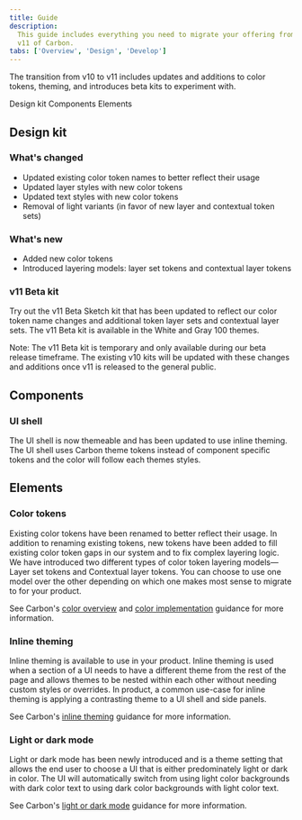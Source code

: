 ```yaml
---
title: Guide
description:
  This guide includes everything you need to migrate your offering from v10 to
  v11 of Carbon.
tabs: ['Overview', 'Design', 'Develop']
---
```


<PageDescription>

The transition from v10 to v11 includes updates and additions to color tokens,
theming, and introduces beta kits to experiment with.

</PageDescription>

<AnchorLinks>
  <AnchorLink>Design kit</AnchorLink>
  <AnchorLink>Components</AnchorLink>
  <AnchorLink>Elements</AnchorLink>
</AnchorLinks>

## Design kit

### What's changed

- Updated existing color token names to better reflect their usage
- Updated layer styles with new color tokens
- Updated text styles with new color tokens
- Removal of light variants (in favor of new layer and contextual token sets)

### What's new

- Added new color tokens
- Introduced layering models: layer set tokens and contextual layer tokens

### v11 Beta kit

Try out the v11 Beta Sketch kit that has been updated to reflect our color token
name changes and additional token layer sets and contextual layer sets. The v11
Beta kit is available in the White and Gray 100 themes.

<InlineNotification>
  Note: The v11 Beta kit is temporary and only available during our beta release
  timeframe. The existing v10 kits will be updated with these changes and
  additions once v11 is released to the general public.
</InlineNotification>

<Row className="resource-card-group">
  <Column colLg={4} colMd={4} noGutterSm>
    <ResourceCard
      subTitle="White theme (Beta)"
      href="sketch://add-library/cloud/fabc8814-ead2-4eeb-a893-ef3b6ea88875"
      actionIcon="download">
      <MdxIcon name="sketch" />
    </ResourceCard>
  </Column>
  <Column colLg={4} colMd={4} noGutterSm>
    <ResourceCard
      subTitle="Gray 100 theme (Beta)"
      actionIcon="download"
      href="sketch://add-library/cloud/9b33e49d-9b79-4696-9f57-c7a15c1e276a">
      <MdxIcon name="sketch" />
    </ResourceCard>
  </Column>
</Row>

## Components

### UI shell

The UI shell is now themeable and has been updated to use inline theming. The UI
shell uses Carbon theme tokens instead of component specific tokens and the
color will follow each themes styles.

## Elements

### Color tokens

Existing color tokens have been renamed to better reflect their usage. In
addition to renaming existing tokens, new tokens have been added to fill
existing color token gaps in our system and to fix complex layering logic. We
have introduced two different types of color token layering models—Layer set
tokens and Contextual layer tokens. You can choose to use one model over the
other depending on which one makes most sense to migrate to for your product.

See Carbon's
[color overview](https://v11.carbondesignsystem.com/guidelines/color/overview/#tokens)
and
[color implementation](https://carbondesignsystem-git-fork-aagonza-f5b8b0-carbon-design-system.vercel.app/guidelines/color/implementation#layering-model-tokens)
guidance for more information.

<Row className="resource-card-group">
  <Column colLg={4} colMd={4} noGutterSm>
    <ResourceCard
      subTitle="Migrating color tokens"
      href="https://github.com/carbon-design-system/carbon/blob/main/docs/migration/11.x-color.md">
      <MdxIcon name="github" />
    </ResourceCard>
  </Column>
</Row>

### Inline theming

Inline theming is available to use in your product. Inline theming is used when
a section of a UI needs to have a different theme from the rest of the page and
allows themes to be nested within each other without needing custom styles or
overrides. In product, a common use-case for inline theming is applying a
contrasting theme to a UI shell and side panels.

See Carbon's
[inline theming](https://carbondesignsystem-git-fork-aagonza-f5b8b0-carbon-design-system.vercel.app/guidelines/color/implementation#inline-theming)
guidance for more information.

### Light or dark mode

Light or dark mode has been newly introduced and is a theme setting that allows
the end user to choose a UI that is either predominately light or dark in color.
The UI will automatically switch from using light color backgrounds with dark
color text to using dark color backgrounds with light color text.

See Carbon's
[light or dark mode](https://carbondesignsystem-git-fork-aagonza-f5b8b0-carbon-design-system.vercel.app/guidelines/color/implementation#designing-for-light-or-dark-mode)
guidance for more information.
